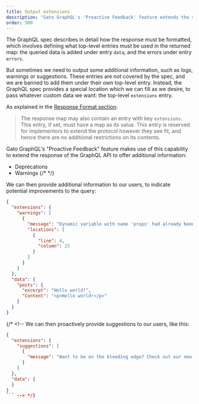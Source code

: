 ```yaml
---
title: Output extensions
description: "Gato GraphQL's 'Proactive Feedback' feature extends the response of the GraphQL API to offer additional information: Deprecations and Warnings."
order: 500
---
```


The GraphQL spec describes in detail how the response must be formatted, which involves defining what top-level entries must be used in the returned map: the queried data is added under entry `data`, and the errors under entry `errors`.

But sometimes we need to output some additional information, such as logs, warnings or suggestions. These entries are not covered by the spec, and we are banned to add them under their own top-level entry. Instead, the GraphQL spec provides a special location which we can fill as we desire, to pass whatever custom data we want: the top-level `extensions` entry.

As explained in the [Response Format section](https://spec.graphql.org/draft/#sec-Response-Format):

> The response map may also contain an entry with key `extensions`. This entry, if set, must have a map as its value. This entry is reserved for implementors to extend the protocol however they see fit, and hence there are no additional restrictions on its contents.

Gato GraphQL's "Proactive Feedback" feature makes use of this capability to extend the response of the GraphQL API to offer additional information:

- Deprecations
- Warnings
{/* <!-- - Logs - Notices - Suggestions --> */}

We can then provide additional information to our users, to indicate potential improvements to the query:

```json
{
  "extensions": {
    "warnings": [
      {
        "message": "Dynamic variable with name 'props' had already been set, had its value overridden",
        "locations": [
          {
            "line": 4,
            "column": 25
          }
        ]
      }
    ]
  },
  "data": {
    "posts": {
      "excerpt": "Hello world!",
      "Content": "<p>Hello world!</p>"
    }
  }
}
```

{/* <!-- We can then proactively provide suggestions to our users, like this:

```json
{
  "extensions": {
    "suggestions": [
      {
        "message": "Want to be on the bleeding edge? Check out our new endpoint /graphql/nightly/"
      }
    ]
  },
  "data": {
  }
}
``` --> */}

